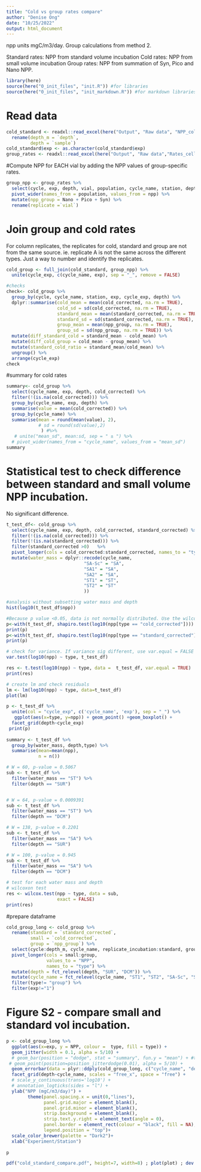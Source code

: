 ```yaml
---
title: "Cold vs group rates compare"
author: "Denise Ong"
date: "10/25/2022"
output: html_document
---
```

npp units mgC/m3/day.
Group calculations from method 2.

Standard rates: NPP from standard volume incubation
Cold rates: NPP from small volume incubation
Group rates: NPP from summation of Syn, Pico and Nano NPP.

```r
library(here)
source(here("0_init_files", "init.R")) #for libraries
source(here("0_init_files", "init_markdown.R")) #for markdown libraries
```

# Read data
```r
cold_standard <- readxl::read_excel(here("Output", "Raw data", "NPP_cold_standard.xlsx")) %>% 
  rename(depth_m = `depth`,
         depth = `sample`)
cold_standard$exp <- as.character(cold_standard$exp)
group_rates <- readxl::read_excel(here("Output", "Raw data","Rates_cell_npp_method2.xlsx"))
```

#Compute NPP for EACH vial by adding the NPP values of group-specific rates.
```r
group_npp <- group_rates %>%
  select(cycle, exp, depth, vial, population, cycle_name, station, depth_m, ctd, npp) %>%
  pivot_wider(names_from = population, values_from = npp) %>%
  mutate(npp_group = Nano + Pico + Syn) %>%
  rename(replicate =`vial`)
```


# Join group and cold rates
For column replicates, the replicates for cold, standard and group are not from the same source. ie. replicate A is not the same across the different types. Just a way to number and identify the replicates.
```r
cold_group <- full_join(cold_standard, group_npp) %>%
  unite(cycle_exp, c(cycle_name, exp), sep = "_", remove = FALSE)

#checks
check<- cold_group %>%
  group_by(cycle, cycle_name, station, exp, cycle_exp, depth) %>%
  dplyr::summarise(cold_mean = mean(cold_corrected, na.rm = TRUE),
                   cold_sd = sd(cold_corrected, na.rm = TRUE),
                   standard_mean = mean(standard_corrected, na.rm = TRUE),
                   standard_sd = sd(standard_corrected, na.rm = TRUE),
                   group_mean = mean(npp_group, na.rm = TRUE),
                   group_sd = sd(npp_group, na.rm = TRUE)) %>%
  mutate(diff_standard_cold = standard_mean - cold_mean) %>%
  mutate(diff_cold_group = cold_mean - group_mean) %>%
  mutate(standard_cold_ratio = standard_mean/cold_mean) %>%
  ungroup() %>%
  arrange(cycle_exp)
check
```

#summary for cold rates
```r
summary<- cold_group %>%
  select(cycle_name, exp, depth, cold_corrected) %>%
  filter(!(is.na(cold_corrected))) %>%
  group_by(cycle_name, exp, depth) %>%
  summarise(value = mean(cold_corrected)) %>%
  group_by(cycle_name) %>%
  summarise(mean = round(mean(value), 2),
            # sd = round(sd(value),2)
             ) #%>%
   # unite("mean_sd", mean:sd, sep = " ± ") %>%
  # pivot_wider(names_from = "cycle_name", values_from = "mean_sd")
summary

```

# Statistical test to check difference between standard and small volume NPP incubation.
No significant difference.
```r
t_test_df<- cold_group %>%
  select(cycle_name, exp, depth, cold_corrected, standard_corrected) %>%
  filter(!(is.na(cold_corrected))) %>%
  filter(!(is.na(standard_corrected))) %>%
  filter(standard_corrected >0)   %>%
  pivot_longer(cols = cold_corrected:standard_corrected, names_to = "type", values_to = "npp")%>%
  mutate(water_mass = dplyr::recode(cycle_name, 
                             "SA-Sc" = "SA",
                             "SA1" = "SA",
                             "SA2" = "SA",
                             "ST1" = "ST",
                             "ST2" = "ST"
                             )) 
```

```r
#analysis without subsetting water mass and depth
hist(log10(t_test_df$npp))

#Because p value <0.05, data is not normally distributed. Use the wilcoxon test
p<-with(t_test_df, shapiro.test(log10(npp[type == "cold_corrected"])))
print(p)
p<-with(t_test_df, shapiro.test(log10(npp[type == "standard_corrected"])))
print(p)

# check for variance. If variance sig different, use var.equal = FALSE
var.test(log10(npp) ~ type, t_test_df)

res <- t.test(log10(npp) ~ type, data =  t_test_df, var.equal = TRUE)
print(res)

# create lm and check residuals
lm <- lm(log10(npp) ~ type, data=t_test_df)
plot(lm)

```

```r
p <- t_test_df %>%
  unite(col = "cycle_exp", c('cycle_name', 'exp'), sep = "_") %>%
   ggplot(aes(x=type, y=npp)) + geom_point() +geom_boxplot() +
  facet_grid(depth~cycle_exp)
 print(p)
 
summary <- t_test_df %>%
  group_by(water_mass, depth,type) %>%
  summarise(mean=mean(npp),
            n = n())

# W = 60, p-value = 0.5067
sub <- t_test_df %>%
  filter(water_mass == "ST") %>%
  filter(depth == "SUR")


# W = 64, p-value = 0.0009391
sub <- t_test_df %>%
  filter(water_mass == "ST") %>%
  filter(depth == "DCM")

# W = 138, p-value = 0.2201
sub <- t_test_df %>%
  filter(water_mass == "SA") %>%
  filter(depth == "SUR")

# W = 100, p-value = 0.945
sub <- t_test_df %>%
  filter(water_mass == "SA") %>%
  filter(depth == "DCM")

# test for each water mass and depth
# wilcoxon test
res <- wilcox.test(npp ~ type, data = sub,
                   exact = FALSE)
print(res)

```



#prepare dataframe
```r
cold_group_long <- cold_group %>%
  rename(standard = `standard_corrected`,
         small = `cold_corrected`,
         group = `npp_group`) %>%
  select(cycle:depth_m, cycle_name, replicate_incubation:standard, group) %>%
  pivot_longer(cols = small:group,
               values_to = "NPP",
               names_to = "type") %>%
  mutate(depth = fct_relevel(depth, "SUR", "DCM")) %>%
  mutate(cycle_name = fct_relevel(cycle_name, "ST1", "ST2", "SA-Sc", "SA1", "SA2")) %>%
  filter(type!= "group") %>%
  filter(exp!="1")
```

# Figure S2 - compare small and standard vol incubation.
```r
p <- cold_group_long %>%
  ggplot(aes(x=exp, y = NPP, colour =  type, fill = type)) +
  geom_jitter(width = 0.1, alpha = 5/10) +
  # geom_bar(position = "dodge", stat = "summary", fun.y = "mean") + #to visualise mean. Not using.
 # geom_point(position=position_jitterdodge(0.01), alpha = 5/10) +
  geom_errorbar(data = plyr::ddply(cold_group_long, c("cycle_name", "depth", "exp", "type"), summarize, mean = mean(NPP, na.rm=TRUE)), aes(y=mean, ymin = mean, ymax = mean), width = 0.5) +
  facet_grid(depth~cycle_name, scales = "free_x", space = "free") +
  # scale_y_continuous(trans='log10') +
  # annotation_logticks(sides = "l") +
  ylab("NPP (mgC/m3/day)") +
        theme(panel.spacing.x = unit(0,"lines"),
              panel.grid.major = element_blank(),
              panel.grid.minor = element_blank(),
              strip.background = element_blank(),
              strip.text.y.right = element_text(angle = 0),
              panel.border = element_rect(colour = "black", fill = NA),
              legend.position = "top")+
  scale_color_brewer(palette = "Dark2")+
  xlab("Experiment/Station")
  
p

pdf("cold_standard_compare.pdf", height=7, width=8) ; plot(plot) ; dev.off()


```

